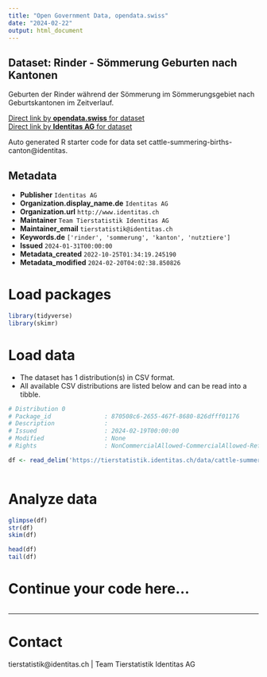 ```yaml
---
title: "Open Government Data, opendata.swiss"
date: "2024-02-22"
output: html_document
---
```


## Dataset: Rinder - Sömmerung Geburten nach Kantonen

Geburten der Rinder während der Sömmerung im Sömmerungsgebiet nach Geburtskantonen im Zeitverlauf.

[Direct link by **opendata.swiss** for dataset](https://opendata.swiss/de/dataset/rinder-sommerung-geburten-nach-kantonen)<br>
[Direct link by **Identitas AG** for dataset](https://tierstatistik.identitas.ch/)

Auto generated R starter code for data set cattle-summering-births-canton@identitas.

## Metadata

- **Publisher** `Identitas AG`
- **Organization.display_name.de** `Identitas AG`
- **Organization.url** `http://www.identitas.ch`
- **Maintainer** `Team Tierstatistik Identitas AG`
- **Maintainer_email** `tierstatistik@identitas.ch`
- **Keywords.de** `['rinder', 'sommerung', 'kanton', 'nutztiere']`
- **Issued** `2024-01-31T00:00:00`
- **Metadata_created** `2022-10-25T01:34:19.245190`
- **Metadata_modified** `2024-02-20T04:02:38.850826`


# Load packages

```r

library(tidyverse)
library(skimr)

```

# Load data

-   The dataset has 1 distribution(s) in CSV format.
-   All available CSV distributions are listed below and can be read into a tibble.

```r

# Distribution 0
# Package_id               : 870508c6-2655-467f-8680-826dfff01176
# Description              : 
# Issued                   : 2024-02-19T00:00:00
# Modified                 : None
# Rights                   : NonCommercialAllowed-CommercialAllowed-ReferenceRequired

df <- read_delim('https://tierstatistik.identitas.ch/data/cattle-summering-births-canton.csv')



```

# Analyze data

```r

glimpse(df)
str(df)
skim(df)

head(df)
tail(df)

```

# Continue your code here...

```r

```

------------------------------------------------------------------------

# Contact

tierstatistik@identitas.ch | Team Tierstatistik Identitas AG
